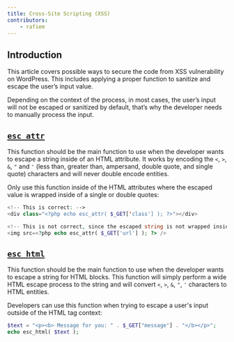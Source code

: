 ```yaml
---
title: Cross-Site Scripting (XSS)
contributors:
    - rafiem
---
```


## Introduction

This article covers possible ways to secure the code from XSS vulnerability on WordPress. This includes applying a proper function to sanitize and escape the user’s input value.

Depending on the context of the process, in most cases, the user’s input will not be escaped or sanitized by default, that’s why the developer needs to manually process the input.

<LinkCard
  title="Learn more about XSS"
  href="/academy/wordpress/vulnerabilities/cross-site-scripting/"
/>

## [`esc_attr`](https://developer.wordpress.org/reference/functions/esc_attr/)

This function should be the main function to use when the developer wants to escape a string inside of an HTML attribute. It works by encoding the `<`, `>`, `&`, `"` and `'` (less than, greater than, ampersand, double quote, and single quote) characters and will never double encode entities.

Only use this function inside of the HTML attributes where the escaped value is wrapped inside of a single or double quotes:

```php
<!-- This is correct: -->
<div class="<?php echo esc_attr( $_GET['class'] ); ?>"></div>

<!-- This is not correct, since the escaped string is not wrapped inside of quotes, resulting user can still inject arbitrary JS code via JS event handler: -->
<img src=<?php echo esc_attr( $_GET['url'] ); ?> />

```

## [`esc_html`](https://developer.wordpress.org/reference/functions/esc_html/)

This function should be the main function to use when the developer wants to escape a string for HTML blocks. This function will simply perform a wide HTML escape process to the string and will convert `<`, `>`, `&`, `"`, `'` characters to HTML entities.

Developers can use this function when trying to escape a user's input outside of the HTML tag context:

```php
$text = "<p><b> Message for you: " . $_GET["message"] . "</b></p>";
echo esc_html( $text );
```